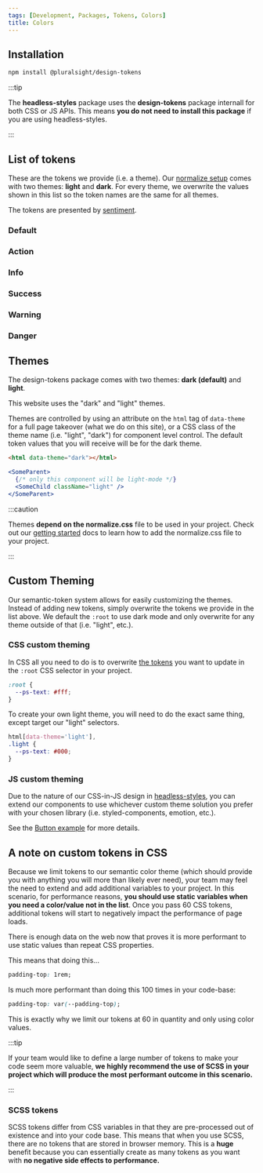 ```yaml
---
tags: [Development, Packages, Tokens, Colors]
title: Colors
---
```



## Installation

```bash npm2yarn
npm install @pluralsight/design-tokens
```

:::tip

The **headless-styles** package uses the **design-tokens** package internall for both CSS or JS APIs. This means **you do not need to install this package** if you are using headless-styles.

:::

## List of tokens

These are the tokens we provide (i.e. a theme). Our [normalize setup](../getting-started/installation.md#normalizecss) comes with two themes: **light** and **dark**. For every theme, we overwrite the values shown in this list so the token names are the same for all themes.

The tokens are presented by [sentiment](./intro.md#naming-convention).

### Default

<TokensColorMap sentiment={tokenData.groupItems[2]} />

### Action

<TokensColorMap sentiment={tokenData.groupItems[0]} />

### Info

<TokensColorMap sentiment={tokenData.groupItems[3]} />

### Success

<TokensColorMap sentiment={tokenData.groupItems[4]} />

### Warning

<TokensColorMap sentiment={tokenData.groupItems[5]} />

### Danger

<TokensColorMap sentiment={tokenData.groupItems[1]} />

## Themes

The design-tokens package comes with two themes: **dark (default)** and **light**.

This website uses the "dark" and "light" themes.

Themes are controlled by using an attribute on the `html` tag of `data-theme` for a full page takeover (what we do on this site), or a CSS class of the theme name (i.e. "light", "dark") for component level control. The default token values that you will receive will be for the dark theme.

```html title="Data-theme attribute example"
<html data-theme="dark"></html>
```

```jsx title="Class level example"
<SomeParent>
  {/* only this component will be light-mode */}
  <SomeChild className="light" />
</SomeParent>
```

:::caution

Themes **depend on the normalize.css** file to be used in your project. Check out our [getting started](../getting-started/installation.md#normalizecss) docs to learn how to add the normalize.css file to your project.

:::

## Custom Theming

Our semantic-token system allows for easily customizing the themes. Instead of adding new tokens, simply overwrite the tokens we provide in the list above. We default the `:root` to use dark mode and only overwrite for any theme outside of that (i.e. "light", etc.).

### CSS custom theming

In CSS all you need to do is to overwrite [the tokens](#list-of-tokens) you want to update in the `:root` CSS selector in your project.

```css title="Global CSS file for your project"
:root {
  --ps-text: #fff;
}
```

To create your own light theme, you will need to do the exact same thing, except target our "light" selectors.

```css title="Global CSS file for your project"
html[data-theme='light'],
.light {
  --ps-text: #000;
}
```

### JS custom theming

Due to the nature of our CSS-in-JS design in [headless-styles](../headless-styles/intro.mdx), you can extend our components to use whichever custom theme solution you prefer with your chosen library (i.e. styled-components, emotion, etc.).

See the [Button example](../headless-styles/Button.mdx#extending) for more details.

## A note on custom tokens in CSS

Because we limit tokens to our semantic color theme (which should provide you with anything you will more than likely ever need), your team may feel the need to extend and add additional variables to your project. In this scenario, for performance reasons, **you should use static variables when you need a color/value not in the list**. Once you pass 60 CSS tokens, additional tokens will start to negatively impact the performance of page loads.

There is enough data on the web now that proves it is more performant to use static values than repeat CSS properties.

This means that doing this...

```css
padding-top: 1rem;
```

Is much more performant than doing this 100 times in your code-base:

```css
padding-top: var(--padding-top);
```

This is exactly why we limit our tokens at 60 in quantity and only using color values.

:::tip

If your team would like to define a large number of tokens to make your code seem more valuable, **we highly recommend the use of SCSS in your project which will produce the most performant outcome in this scenario.**

:::

### SCSS tokens

SCSS tokens differ from CSS variables in that they are pre-processed out of existence and into your code base. This means that when you use SCSS, there are no tokens that are stored in browser memory. This is a **huge** benefit because you can essentially create as many tokens as you want with **no negative side effects to performance.**
